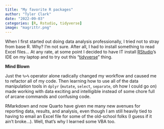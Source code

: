 ```yaml
---
title: "My favorite R packages"
author: "Tyler Clark"
date: "2022-09-03"
categories: [R, Rstudio, tidyverse]
image: "magrittr.png"
---
```


When I first started out doing data analysis professionally,
  I tried not to stray from base R. Why? I'm not sure. After all,
  I had to install something to read Excel files... 
  At any rate, at some point I decided to have IT install 
  <a href="https://www.rstudio.com/products/rstudio/">RStudio</a>'s 
  IDE on my laptop and to try out this 
  "<a href="https://www.tidyverse.org/">tidyverse</a>" thing.

**Mind Blown**

Just the `%>%` operator alone radically changed my workflow and caused
  me to refactor all of my code. Then learning how to use all of the 
  data manipulation tools in `dplyr` (`mutate`, `select`, `separate`,
  oh how I could go on) made working with data exciting and intelligible
  instead of some chore full of arcane commands and confusing code.
  
RMarkdown and now Quarto have given me many new avenues for reporting
  data, results, and analysis, even though I am still heavily tied 
  to having to email an Excel file
  for some of the old-school folks (I guess if it ain't broke...).
  Well, that's why I learned some VBA too. 